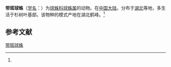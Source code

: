 {{Speciesbox
| name = 带斑球蛛
| status = 
| status_system = 
| image = 
| genus = Theridion
| species = linimaculatum
| authority = (Zhu, 1998)<ref name='id13157'>{{cite web| url =http://www.bioinfo.cn/db05/BjdwSpecies.php?action=view&id=13157| title =带斑球蛛| work =《中国动物物种编目数据库》| publisher =中国科学院微生物研究所| author =中国科学院动物研究所| accessdate =2009-04-28| deadurl =yes| archiveurl =https://web.archive.org/web/20160305073452/http://www.bioinfo.cn/db05/BjdwSpecies.php?action=view&id=13157| archivedate =2016-03-05}}</ref>
}}

'''带斑球蛛'''（[[学名|学名]]：{{lang|la|''Theridion linimaculatum''}}）为[[球蛛科|球蛛科]][[球蛛属|球蛛属]]的动物。在[[中国大陆|中国大陆]]，分布于[[湖北|湖北]]等地，多生活于杉树叶基部。该物种的模式产地在湖北鹤峰。<ref name='id13157'/>

== 参考文献 ==
{{reflist}}

{{Wikispecies|Theridion linimaculatum}}

[[Category:球蛛属|带斑球蛛]]


{{蜘蛛小作品}}